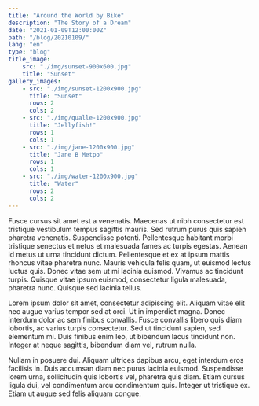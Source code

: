 ```yaml
---
title: "Around the World by Bike"
description: "The Story of a Dream"
date: "2021-01-09T12:00:00Z"
path: "/blog/20210109/"
lang: "en"
type: "blog"
title_image:
    src: "./img/sunset-900x600.jpg"
    title: "Sunset"
gallery_images:
    - src: "./img/sunset-1200x900.jpg"
      title: "Sunset"
      rows: 2
      cols: 2
    - src: "./img/qualle-1200x900.jpg"
      title: "Jellyfish!"
      rows: 1
      cols: 1
    - src: "./img/jane-1200x900.jpg"
      title: "Jane B Metpo"
      rows: 1
      cols: 1
    - src: "./img/water-1200x900.jpg"
      title: "Water"
      rows: 2
      cols: 2
---
```


Fusce cursus sit amet est a venenatis. Maecenas ut nibh consectetur est tristique vestibulum tempus sagittis mauris. 
Sed rutrum purus quis sapien pharetra venenatis. Suspendisse potenti. Pellentesque habitant morbi tristique senectus 
et netus et malesuada fames ac turpis egestas. Aenean id metus ut urna tincidunt dictum. Pellentesque et ex at ipsum 
mattis rhoncus vitae pharetra nunc. Mauris vehicula felis quam, ut euismod lectus luctus quis. Donec vitae sem ut mi 
lacinia euismod. Vivamus ac tincidunt turpis. Quisque vitae ipsum euismod, consectetur ligula malesuada, pharetra nunc. 
Quisque sed lacinia tellus.

Lorem ipsum dolor sit amet, consectetur adipiscing elit. Aliquam vitae elit nec augue varius tempor sed at orci. 
Ut in imperdiet magna. Donec interdum dolor ac sem finibus convallis. Fusce convallis libero quis diam lobortis, 
ac varius turpis consectetur. Sed ut tincidunt sapien, sed elementum mi. Duis finibus enim leo, ut bibendum lacus 
tincidunt non. Integer at neque sagittis, bibendum diam vel, rutrum nulla.

<CombinedGallery
    images={props.galleryImages}
    options={{cols:2}}
/>

Nullam in posuere dui. Aliquam ultrices dapibus arcu, eget interdum eros facilisis in. Duis accumsan diam nec purus 
lacinia euismod. Suspendisse lorem urna, sollicitudin quis lobortis vel, pharetra quis diam. Etiam cursus ligula dui, 
vel condimentum arcu condimentum quis. Integer ut tristique ex. Etiam ut augue sed felis aliquam congue.

